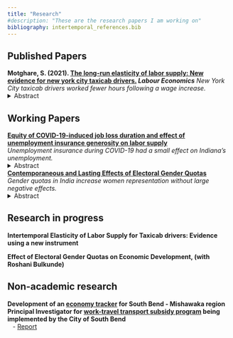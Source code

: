 ```yaml
---
title: "Research"
#description: "These are the research papers I am working on"
bibliography: intertemporal_references.bib
---
```


## Published Papers
**Motghare, S. (2021). [The long-run elasticity of labor supply: New evidence for new york city taxicab drivers.](https://www.sciencedirect.com/science/article/abs/pii/S0927537121000609) _Labour Economics_**
*New York City taxicab drivers worked fewer hours following a wage increase.*
<details>
  <summary>Abstract</summary>
I study how New York City taxicab drivers change their work hours in response to a permanent wage change. Exploiting the effective wage increase induced by a regulatory change in fares, I estimate the long-run elasticity of labor supply to be -0.5. I show that the data limitations may have biased the estimates in a previous study that also use data for New York City taxicab drivers. Since the drivers are almost exclusively males, the estimate likely represents male labor supply elasticity. The negative elasticity is consistent with rising wages and declining work hours per worker observed over many decades and is useful evidence for policymakers to improve tax/ transfer systems.
</details> 

## Working Papers
**[Equity of COVID-19-induced job loss duration and effect of unemployment insurance generosity on labor supply](files/ui_paper.pdf)**\
*Unemployment insurance during COVID-19 had a small effect on Indiana's unemployment.*
<details>
  <summary>Abstract</summary>
I study COVID-19-induced job losses using administrative data on the universe of Unemployment Insurance claims for the state of Indiana. I show that during the pandemic, women and Blacks not only lost more jobs but also stayed unemployed longer. I document sharp reductions in the aggregate number of Unemployment Insurance recipients after the expiration of the Federal Pandemic Unemployment Compensation (FPUC) and Lost Wages Assistance (LWA) payments. Using difference-in-difference strategy exploiting the eligibility for LWA benefits, I find that a change in benefit amount by $300 per week is associated with a 30-35% change in exit rate from unemployment in opposite direction. The unemployment rate in August 2020 would have been lower by 0.1 percentage points if not for LWA. It is unlikely that these payments were a major factor in explaining the difficulty business faced in finding workers in the first half of 2021.
</details> 

**[Contemporaneous and Lasting Effects of Electoral Gender Quotas](files/gender_quotas_paper.pdf)**\
*Gender quotas in India increase women representation without large negative effects.*
<details>
  <summary>Abstract</summary>
We study the effect of gender quotas on election competitiveness, caste composition of the winning candidates, spillover effects at downstream positions, and their lasting effects after they are no longer binding. We use newly compiled data on reserved seat quotas for women in village councils in the Indian state of Jharkhand for two consecutive elections. We find that gender quotas reduce election competitiveness, but only in the first round of elections, they do not affect the caste composition of the winning candidates, nor do they have any spillover effects on other lower hierarchy positions in the council. Village council head positions subjected to mandated reserved seat quotas continue to elect more women as compared to those not subjected to the quotas, even after the quotas are no longer binding. The results suggest that quotas are useful when women are unable to win in their absence and that temporary electoral gender quotas can be an effective policy tool to increase long-run women's political representation. The results are pertinent for temporary affirmative action policies addressing other forms of discrimination.
</details> 

## Research in progress
**Intertemporal Elasticity of Labor Supply for Taxicab drivers: Evidence using a new instrument**\

**Effect of Electoral Gender Quotas on Economic Development, (with Roshani Bulkunde)**\

## Non-academic research
| **Development of an [economy tracker](https://pulte.shinyapps.io/sbeconomydb/) for South Bend - Mishawaka region**
| **Principal Investigator for [work-travel transport subsidy program](https://www.commuterstrust.com/) being implemented by the City of South Bend**
|    - [Report](files/ct_report.pdf)

